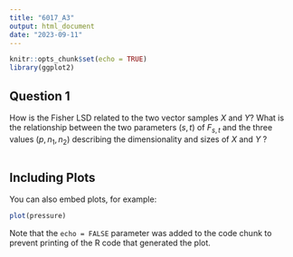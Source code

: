 ```yaml
---
title: "6017_A3"
output: html_document
date: "2023-09-11"
---
```


```r
knitr::opts_chunk$set(echo = TRUE)
library(ggplot2)
```

## Question 1

How is the Fisher LSD related to the two vector samples $X$ and $Y$? What is the relationship between the two parameters $(s,t)$ of $F_{s,t}$ and the three values $(p,n_1,n_2)$ describing the dimensionality and sizes of $X$ and $Y$ ?

```r

```

## Including Plots

You can also embed plots, for example:

```r
plot(pressure)
```

Note that the `echo = FALSE` parameter was added to the code chunk to prevent printing of the R code that generated the plot.
